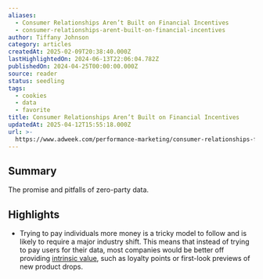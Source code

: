 ```yaml
---
aliases:
  - Consumer Relationships Aren’t Built on Financial Incentives
  - consumer-relationships-arent-built-on-financial-incentives
author: Tiffany Johnson
category: articles
createdAt: 2025-02-09T20:38:40.000Z
lastHighlightedOn: 2024-06-13T22:06:04.782Z
publishedOn: 2024-04-25T00:00:00.000Z
source: reader
status: seedling
tags:
  - cookies
  - data
  - favorite
title: Consumer Relationships Aren’t Built on Financial Incentives
updatedAt: 2025-04-12T15:55:18.000Z
url: >-
  https://www.adweek.com/performance-marketing/consumer-relationships-financial-incentives-zero-party-data/
---
```

## Summary

The promise and pitfalls of zero-party data.

## Highlights

- Trying to pay individuals more money is a tricky model to follow and is likely to require a major industry shift. This means that instead of trying to pay users for their data, most companies would be better off providing [intrinsic value](https://www.adweek.com/brand-marketing/empowered-customers-are-driving-a-new-era-of-brand-meritocracy/), such as loyalty points or first-look previews of new product drops.
